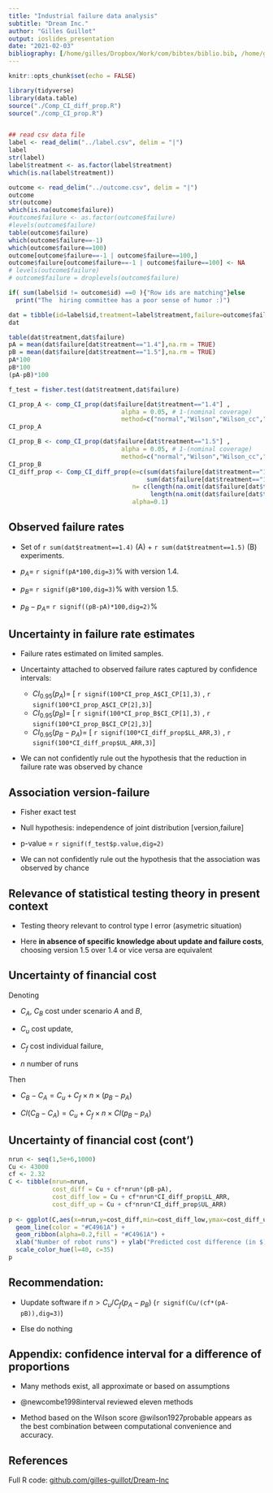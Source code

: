 ```yaml
---
title: "Industrial failure data analysis"
subtitle: "Dream Inc."
author: "Gilles Guillot"
output: ioslides_presentation
date: "2021-02-03"
bibliography: [/home/gilles/Dropbox/Work/com/bibtex/biblio.bib, /home/gilles/Dropbox/Work/com/bibtex/gilles.bib]
---
```


```r
knitr::opts_chunk$set(echo = FALSE)
```


```r
library(tidyverse)
library(data.table)
source("./Comp_CI_diff_prop.R")
source("./comp_CI_prop.R")


## read csv data file 
label <- read_delim("../label.csv", delim = "|")
label
str(label)
label$treatment <- as.factor(label$treatment)
which(is.na(label$treatment))

outcome <- read_delim("../outcome.csv", delim = "|")
outcome
str(outcome)
which(is.na(outcome$failure))
#outcome$failure <- as.factor(outcome$failure)
#levels(outcome$failure)
table(outcome$failure)
which(outcome$failure==-1)
which(outcome$failure==100)
outcome[outcome$failure==-1 | outcome$failure==100,]
outcome$failure[outcome$failure==-1 | outcome$failure==100] <- NA
# levels(outcome$failure)
# outcome$failure = droplevels(outcome$failure)  

if( sum(label$id != outcome$id) ==0 ){"Row ids are matching"}else
  print("The  hiring committee has a poor sense of humor :)")

dat = tibble(id=label$id,treatment=label$treatment,failure=outcome$failure)
dat

table(dat$treatment,dat$failure)
pA = mean(dat$failure[dat$treatment=="1.4"],na.rm = TRUE)
pB = mean(dat$failure[dat$treatment=="1.5"],na.rm = TRUE)
pA*100
pB*100
(pA-pB)*100

f_test = fisher.test(dat$treatment,dat$failure)

CI_prop_A <- comp_CI_prop(dat$failure[dat$treatment=="1.4"] ,
                               alpha = 0.05, # 1-(nominal coverage)
                               method=c("normal","Wilson","Wilson_cc","CP"))
CI_prop_A

CI_prop_B <- comp_CI_prop(dat$failure[dat$treatment=="1.5"] ,
                               alpha = 0.05, # 1-(nominal coverage)
                               method=c("normal","Wilson","Wilson_cc","CP"))
CI_prop_B
CI_diff_prop <- Comp_CI_diff_prop(e=c(sum(dat$failure[dat$treatment=="1.5"],na.rm = TRUE),
                                      sum(dat$failure[dat$treatment=="1.4"],na.rm = TRUE)),
                                  n= c(length(na.omit(dat$failure[dat$treatment=="1.5"])), 
                                       length(na.omit(dat$failure[dat$treatment=="1.4"]))),
                                  alpha=0.1) 
```

## Observed failure rates
* Set of `r sum(dat$treatment==1.4)` (A) +  `r sum(dat$treatment==1.5)` (B) experiments.

* $p_A=$ `r signif(pA*100,dig=3)`% with version 1.4.

* $p_B=$ `r signif(pB*100,dig=3)`% with version 1.5.

* $p_B- p_A=$ `r signif((pB-pA)*100,dig=2)`% 

## Uncertainty in failure rate estimates

* Failure rates estimated on limited samples.

* Uncertainty attached to observed failure rates captured by confidence intervals:
    + $CI_{0.95}(p_A)=$ [ `r signif(100*CI_prop_A$CI_CP[1],3)` , `r signif(100*CI_prop_A$CI_CP[2],3)`]
    + $CI_{0.95}(p_B)=$ [ `r signif(100*CI_prop_B$CI_CP[1],3)` , `r signif(100*CI_prop_B$CI_CP[2],3)`]
    + $CI_{0.95}(p_B-p_A)=$ [ `r signif(100*CI_diff_prop$LL_ARR,3)` , `r signif(100*CI_diff_prop$UL_ARR,3)`]
    
* We can not confidently rule out the hypothesis that the reduction in failure rate was observed by chance

## Association version-failure


* Fisher exact test 

* Null hypothesis: independence of joint distribution [version,failure]

* p-value = `r signif(f_test$p.value,dig=2)`

* We can not confidently rule out the hypothesis that the association was observed by chance
    
    
## Relevance of statistical testing theory in present context    


* Testing theory relevant to control type I error (asymetric situation)

* Here **in absence of specific knowledge about update and failure costs**, choosing version 1.5 over 1.4 or vice versa are equivalent

## Uncertainty of financial cost

Denoting 

* $C_A$, $C_B$ cost under scenario $A$ and $B$, 

* $C_u$ cost update, 

 * $C_f$ cost individual failure, 

* $n$ number of runs

Then 

* $C_B -C_A = C_u + C_f \times n \times (p_B - p_A)$

* $CI(C_B -C_A) = C_u + C_f \times n \times CI(p_B - p_A)$




## Uncertainty of financial cost (cont')
```r
nrun <- seq(1,5e+6,1000)
Cu <- 43000
cf <- 2.32
C <- tibble(nrun=nrun,
            cost_diff = Cu + cf*nrun*(pB-pA),
            cost_diff_low = Cu + cf*nrun*CI_diff_prop$LL_ARR,
            cost_diff_up = Cu + cf*nrun*CI_diff_prop$UL_ARR)
    
p <- ggplot(C,aes(x=nrun,y=cost_diff,min=cost_diff_low,ymax=cost_diff_up)) + 
  geom_line(color = "#C4961A") +  
  geom_ribbon(alpha=0.2,fill = "#C4961A") + 
  xlab("Number of robot runs") + ylab("Predicted cost difference (in $)") + 
  scale_color_hue(l=40, c=35)
p
```
 
## Recommendation:     

* Uupdate software if $n> C_u/C_f(p_A-p_B)$ (`r signif(Cu/(cf*(pA-pB)),dig=3)`)

* Else do nothing
   
## Appendix: confidence interval for a difference of proportions

* Many methods exist, all approximate or based on assumptions

* @newcombe1998interval reviewed eleven methods 

* Method based on the Wilson score @wilson1927probable appears as the best combination between computational convenience and accuracy. 

## References

Full R code: 
[github.com/gilles-guillot/Dream-Inc](github.com/gilles-guillot/Dream-Inc)
    


